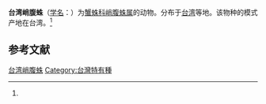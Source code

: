 {{Speciesbox
| name = 台湾峭腹蛛
| status = 
| status_system = 
| image = 
| genus = Tmarus
| species = taiwanus
| authority = (Ono, 1977)<ref name='id14608'>{{cite web| url =http://www.bioinfo.cn/db05/BjdwSpecies.php?action=view&id=14608| title =台湾峭腹蛛| work =《中国动物物种编目数据库》| publisher =中国科学院微生物研究所| author =中国科学院动物研究所| accessdate =2009-04-28| deadurl =yes| archiveurl =https://web.archive.org/web/20160305083508/http://www.bioinfo.cn/db05/BjdwSpecies.php?action=view&id=14608| archivedate =2016-03-05}}</ref>
}}

'''台湾峭腹蛛'''（[[学名|学名]]：{{lang|la|''Tmarus taiwanus''}}）为[[蟹蛛科|蟹蛛科]][[峭腹蛛属|峭腹蛛属]]的动物。分布于[[台湾|台湾]]等地。该物种的模式产地在台湾。<ref name='id14608'/>

== 参考文献 ==
{{reflist}}

{{Wikispecies|Tmarus taiwanus}}
{{Taxonbar|from=Q2640459}}

[[Category:峭腹蛛属|台湾峭腹蛛]]
[[Category:台灣特有種|Category:台灣特有種]]


{{蜘蛛小作品}}